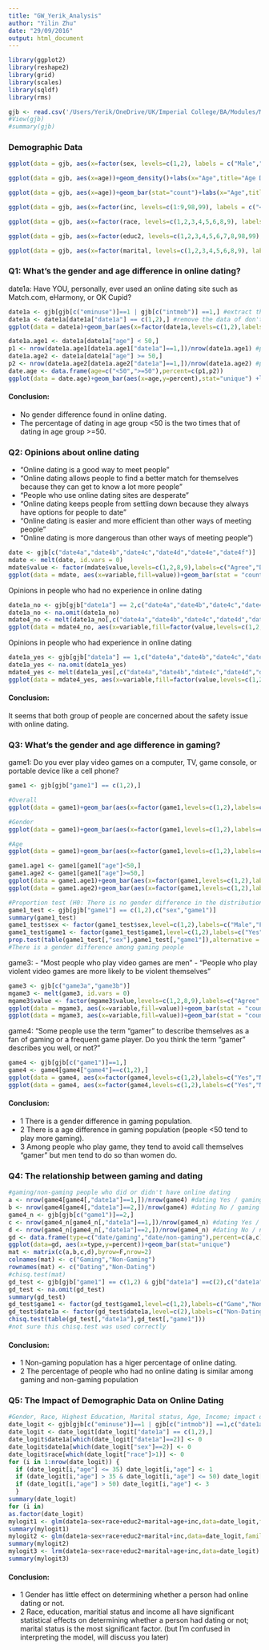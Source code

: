 ```yaml
---
title: "GW_Yerik_Analysis"
author: "Yilin Zhu"
date: "29/09/2016"
output: html_document
---
```


```r
library(ggplot2)
library(reshape2)
library(grid)
library(scales)
library(sqldf)
library(rms)
```

```r
gjb <- read.csv('/Users/Yerik/OneDrive/UK/Imperial College/BA/Modules/MSF/MSF_GW_Group_5/Dataset/June 10-July 12, 2015 - Gaming, Jobs and Broadband - CSV.csv', stringsAsFactors = FALSE)
#View(gjb)
#summary(gjb)
```

### Demographic Data
```r
ggplot(data = gjb, aes(x=factor(sex, levels=c(1,2), labels = c("Male","Female"))))+geom_bar(stat="count")+labs(x="",y="No. of Respondents",title="Gender Distribution")

ggplot(data = gjb, aes(x=age))+geom_density()+labs(x="Age",title="Age Distribution")

ggplot(data = gjb, aes(x=age))+geom_bar(stat="count")+labs(x="Age",title="Age Distribution")

ggplot(data = gjb, aes(x=factor(inc, levels=c(1:9,98,99), labels = c("<10","10-20","20-30","30-40","40-50","50-75","75-100","100-150",">150","Don't know","Refused"))))+geom_bar(stat="count")+labs(x="Income Range $'000",y="No. of Respondents",title="Income Distribution")

ggplot(data = gjb, aes(x=factor(race, levels=c(1,2,3,4,5,6,8,9), labels = c("White","Black","Asian/Islander","Mixed race","Native American","Other","Don't know","Refused"))))+geom_bar(stat="count")+labs(x="",y="No. of Respondents",title="Race Distribution")

ggplot(data = gjb, aes(x=factor(educ2, levels=c(1,2,3,4,5,6,7,8,98,99), labels = c("Less than High school","High school incomplete","High school","College no degree","Two year college","Bachelor","Postgrad no degree","Postgrad","Don't know","Refused"))))+geom_bar(stat="count")+labs(x="",y="No. of Respondents",title="Highest Education")

ggplot(data = gjb, aes(x=factor(marital, levels=c(1,2,3,4,5,6,8,9), labels = c("Married","Living with a partner","Divorced","Separated","Widowed","Never been married","Don't know","Refused"))))+geom_bar(stat="count")+labs(x="",y="No. of Respondents",title="Marital Status")

```

### Q1: What's the gender and age difference in online dating?

date1a: Have YOU, personally, ever used an online dating site such as Match.com, eHarmony, or OK Cupid?

```r
date1a <- gjb[gjb[c("eminuse")]==1 | gjb[c("intmob")] ==1,] #extract the dataset for date1a
date1a <- date1a[date1a["date1a"] == c(1,2),] #remove the data of don't know and refused
ggplot(data = date1a)+geom_bar(aes(x=factor(date1a,levels=c(1,2),labels=c("Yes","No")),fill=factor(sex)),position="dodge",stat="count")+labs(x="Online Dating Sites Usage", y="No. of Respondents", title="Have you ever used an online dating site?")

date1a.age1 <- date1a[date1a["age"] < 50,]
p1 <- nrow(date1a.age1[date1a.age1["date1a"]==1,])/nrow(date1a.age1) #percent of dating in age<50
date1a.age2 <- date1a[date1a["age"] >= 50,]
p2 <- nrow(date1a.age2[date1a.age2["date1a"]==1,])/nrow(date1a.age2) #percent of dating in age>=50
date.age <- data.frame(age=c("<50",">=50"),percent=c(p1,p2))
ggplot(data = date.age)+geom_bar(aes(x=age,y=percent),stat="unique") +labs(x="Age Group", y="", title="Percentage of Dating in Different Age Group")
```

#### Conclusion: 

- No gender difference found in online dating.
- The percentage of dating in age group <50 is the two times that of dating in age group >=50.


### Q2: Opinions about online dating

- "Online dating is a good way to meet people"
- "Online dating allows people to find a better match for themselves because they can get to know a lot more people"
- "People who use online dating sites are desperate"
- "Online dating keeps people from settling down because they always have options for people to date"
- "Online dating is easier and more efficient than other ways of meeting people"
- "Online dating is more dangerous than other ways of meeting people")

```r
date <- gjb[c("date4a","date4b","date4c","date4d","date4e","date4f")]
mdate <- melt(date, id.vars = 0)
mdate$value <- factor(mdate$value,levels=c(1,2,8,9),labels=c("Agree","Disagree","Don't know","Refused"))
ggplot(data = mdate, aes(x=variable,fill=value))+geom_bar(stat = "count")+labs(x="Question",y="No. of Responds",title="Distribution of Opinions about Online Dating")
```

Opinions in people who had no experience in online dating

```r
date1a_no <- gjb[gjb["date1a"] == 2,c("date4a","date4b","date4c","date4d","date4e","date4f")]
date1a_no <- na.omit(date1a_no)
mdate4_no <- melt(date1a_no[,c("date4a","date4b","date4c","date4d","date4e","date4f")], id.vars = 0)
ggplot(data = mdate4_no, aes(x=variable,fill=factor(value,levels=c(1,2,8,9),labels=c("Agree","Disagree","Don't know","Refused"))))+geom_bar(stat = "count")+labs(x="Question",y="No. of Responds",title="Said No about Online Dating")
```

Opinions in people who had experience in online dating

```r
date1a_yes <- gjb[gjb["date1a"] == 1,c("date4a","date4b","date4c","date4d","date4e","date4f")]
date1a_yes <- na.omit(date1a_yes)
mdate4_yes <- melt(date1a_yes[,c("date4a","date4b","date4c","date4d","date4e","date4f")], id.vars = 0)
ggplot(data = mdate4_yes, aes(x=variable,fill=factor(value,levels=c(1,2,8,9),labels=c("Agree","Disagree","Don't know","Refused"))))+geom_bar(stat = "count")+labs(x="Question",y="No. of Responds",title="Said Yes about Online Dating")
```

#### Conclusion: 

It seems that both group of people are concerned about the safety issue with online dating.

### Q3: What's the gender and age difference in gaming?

game1: Do you ever play video games on a computer, TV, game console, or portable device like a cell phone?

```r
game1 <- gjb[gjb["game1"] == c(1,2),]

#Overall
ggplot(data = game1)+geom_bar(aes(x=factor(game1,levels=c(1,2),labels=c("Yes","No"))),position="dodge",stat="count")+labs(x="", y="No. of Respondents", title="Have you ever played video games?")

#Gender
ggplot(data = game1)+geom_bar(aes(x=factor(game1,levels=c(1,2),labels=c("Yes","No")),fill=factor(sex)),position="dodge",stat="count")+labs(x="", y="No. of Respondents", title="Have you ever played video games?")

#Age
ggplot(data = game1)+geom_bar(aes(x=factor(game1,levels=c(1,2),labels=c("Yes","No")),fill=factor(age)),position="dodge",stat="count")+labs(x="", y="No. of Respondents", title="Have you ever played video games?")

game1.age1 <- game1[game1["age"]<50,]
game1.age2 <- game1[game1["age"]>=50,]
ggplot(data = game1.age1)+geom_bar(aes(x=factor(game1,levels=c(1,2),labels=c("Yes","No"))),position="dodge",stat="count")+labs(x="", y="No. of Respondents", title="Have you ever played video games?")
ggplot(data = game1.age2)+geom_bar(aes(x=factor(game1,levels=c(1,2),labels=c("Yes","No"))),position="dodge",stat="count")+labs(x="", y="No. of Respondents", title="Have you ever played video games?")

#Proportion test (H0: There is no gender difference in the distribution of playing or not playing game in population)
game1_test <- gjb[gjb["game1"] == c(1,2),c("sex","game1")]
summary(game1_test)
game1_test$sex <- factor(game1_test$sex,level=c(1,2),labels=c("Male","Female"))
game1_test$game1 <- factor(game1_test$game1,level=c(1,2),labels=c("Yes","No"))
prop.test(table(game1_test[,"sex"],game1_test[,"game1"]),alternative = "greater")
#There is a gender difference among gaming people
```

game3: 
- "Most people who play video games are men"
- "People who play violent video games are more likely to be violent themselves"

```r
game3 <- gjb[c("game3a","game3b")]
mgame3 <- melt(game3, id.vars = 0)
mgame3$value <- factor(mgame3$value,levels=c(1,2,8,9),labels=c("Agree","Disagree","Don't know","Refused"))
ggplot(data = mgame3, aes(x=variable,fill=value))+geom_bar(stat = "count")+labs(x="Question",y="No. of Responds",title="Distribution of Opinions about Gaming")
ggplot(data = mgame3, aes(x=variable,fill=value))+geom_bar(stat = "count",position="dodge")+labs(x="Question",y="No. of Responds",title="Distribution of Opinions about Gaming")
```

game4:
"Some people use the term “gamer” to describe themselves as a fan of gaming or a frequent game player. Do you think the term “gamer” describes you well, or not?"

```r
game4 <- gjb[gjb[c("game1")]==1,]
game4 <- game4[game4["game4"]==c(1,2),]
ggplot(data = game4, aes(x=factor(game4,levels=c(1,2),labels=c("Yes","No"))))+geom_bar(position="dodge",stat="count")+labs(x="", y="No. of Respondents", title="Are you a 'gamer'?")
ggplot(data = game4, aes(x=factor(game4,levels=c(1,2),labels=c("Yes","No")),fill=factor(sex)))+geom_bar(position="dodge",stat="count")+labs(x="", y="No. of Respondents", title="Are you a 'gamer'?")
```

#### Conclusion:
- 1 There is a gender difference in gaming population.
- 2 There is a age difference in gaming population (people <50 tend to play more gaming).
- 3 Among people who play game, they tend to avoid call themselves "gamer" but men tend to do so than women do.

### Q4: The relationship between gaming and dating

```r
#gaming/non-gaming people who did or didn't have online dating
a <- nrow(game4[game4[,"date1a"]==1,])/nrow(game4) #dating Yes / gaming
b <- nrow(game4[game4[,"date1a"]==2,])/nrow(game4) #dating No / gaming
game4_n <- gjb[gjb[c("game1")]==2,]
c <- nrow(game4_n[game4_n[,"date1a"]==1,])/nrow(game4_n) #dating Yes / no-gaming
d <- nrow(game4_n[game4_n[,"date1a"]==2,])/nrow(game4_n) #dating No / no-gaming
gd <- data.frame(type=c("date/gaming","date/non-gaming"),percent=c(a,c))
ggplot(data=gd, aes(x=type,y=percent))+geom_bar(stat="unique")
mat <- matrix(c(a,b,c,d),byrow=F,nrow=2)
colnames(mat) <- c("Gaming","Non-Gaming")
rownames(mat) <- c("Dating","Non-Dating")
#chisq.test(mat)
gd_test <- gjb[gjb["game1"] == c(1,2) & gjb["date1a"] ==c(2),c("date1a","game1")]
gd_test <- na.omit(gd_test)
summary(gd_test)
gd_test$game1 <- factor(gd_test$game1,level=c(1,2),labels=c("Game","Non-Gaming"))
gd_test$date1a <- factor(gd_test$date1a,level=c(2),labels=c("Non-Dating"))
chisq.test(table(gd_test[,"date1a"],gd_test[,"game1"]))
#not sure this chisq.test was used correctly
```

#### Conclusion:

- 1 Non-gaming population has a higer percentage of online dating.
- 2 The percentage of people who had no online dating is similar among gaming and non-gaming population

### Q5: The Impact of Demographic Data on Online Dating

```r
#Gender, Race, Highest Education, Marital status, Age, Income; impact on dating
date_logit <- gjb[gjb[c("eminuse")]==1 | gjb[c("intmob")] ==1,c("date1a","sex","race","educ2","marital","age","inc")]
date_logit <- date_logit[date_logit["date1a"] == c(1,2),]
date_logit$date1a[which(date_logit["date1a"]==2)] <- 0
date_logit$date1a[which(date_logit["sex"]==2)] <- 0
date_logit$race[which(date_logit["race"]>1)] <- 0
for (i in 1:nrow(date_logit)) {
  if (date_logit[i,"age"] <= 35) date_logit[i,"age"] <- 1
  if (date_logit[i,"age"] > 35 & date_logit[i,"age"] <= 50) date_logit[i,"age"] <- 2
  if (date_logit[i,"age"] > 50) date_logit[i,"age"] <- 3
  }
summary(date_logit)
for (i in)
as.factor(date_logit)
mylogit1 <- glm(date1a~sex+race+educ2+marital+age+inc,data=date_logit,family = "binomial")
summary(mylogit1)
mylogit2 <- glm(date1a~sex+race+educ2+marital+inc,data=date_logit,family = "binomial")
summary(mylogit2)
mylogit3 <- lrm(date1a~sex+race+educ2+marital+age+inc,data=date_logit)
summary(mylogit3)
```

#### Conclusion:

- 1 Gender has little effect on determining whether a person had online dating or not.
- 2 Race, education, maritial status and income all have significant statistical effects on determining whether a person had dating or not; marital status is the most significant factor. (but I'm confused in interpreting the model, will discuss you later)
